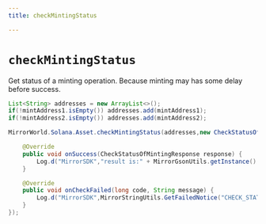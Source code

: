 ```yaml
---
title: checkMintingStatus

---
```


# `checkMintingStatus`
Get status of a minting operation. Because minting may has some delay before success.

```java
List<String> addresses = new ArrayList<>();
if(!mintAddress1.isEmpty()) addresses.add(mintAddress1);
if(!mintAddress2.isEmpty()) addresses.add(mintAddress2);

MirrorWorld.Solana.Asset.checkMintingStatus(addresses,new CheckStatusOfMintingListener() {

    @Override
    public void onSuccess(CheckStatusOfMintingResponse response) {
        Log.d("MirrorSDK","result is:" + MirrorGsonUtils.getInstance().toJson(response));
    }

    @Override
    public void onCheckFailed(long code, String message) {
        Log.d("MirrorSDK",MirrorStringUtils.GetFailedNotice("CHECK_STATUS_OFMINTING",code,message));
    }
});
```
